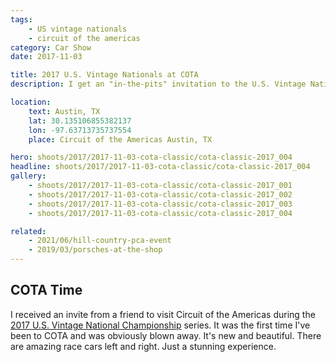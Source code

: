 ```yaml
---
tags:
    - US vintage nationals
    - circuit of the americas
category: Car Show
date: 2017-11-03

title: 2017 U.S. Vintage Nationals at COTA
description: I get an "in-the-pits" invitation to the U.S. Vintage National Championships at Circuit of the Americas in Austin, TX.

location:
    text: Austin, TX
    lat: 30.135106855382137
    lon: -97.63713735737554
    place: Circuit of the Americas Austin, TX

hero: shoots/2017/2017-11-03-cota-classic/cota-classic-2017_004
headline: shoots/2017/2017-11-03-cota-classic/cota-classic-2017_004
gallery:
    - shoots/2017/2017-11-03-cota-classic/cota-classic-2017_001
    - shoots/2017/2017-11-03-cota-classic/cota-classic-2017_002
    - shoots/2017/2017-11-03-cota-classic/cota-classic-2017_003
    - shoots/2017/2017-11-03-cota-classic/cota-classic-2017_004

related:
    - 2021/06/hill-country-pca-event
    - 2019/03/porsches-at-the-shop
---
```



## COTA Time

I received an invite from a friend to visit Circuit of the Americas during the [2017 U.S. Vintage National Championship](https://svra.com/race-results/2017-u-s-vintage-national-championship/) series. It was the first time I've been to COTA and was obviously blown away. It's new and beautiful. There are amazing race cars left and right. Just a stunning experience.

<Gallery>
    <div class="grid grid-cols-12 gap-8">
        <GalleryRow src={frontmatter.gallery[0]} columns="1" />
        <GalleryRow src={frontmatter.gallery[2]} columns="1" />
        <GalleryRow src={frontmatter.gallery[3]} columns="1" />
        <GalleryRow src={frontmatter.gallery[1]} columns="1" />
    </div>
</Gallery>
